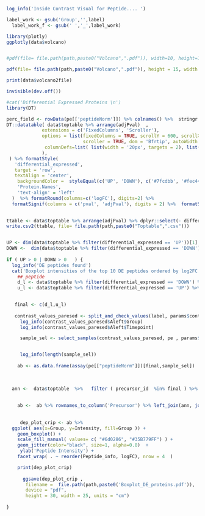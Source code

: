 
```r

log_info('Inside Contrast Visual for Peptide.... ')

label_work <- gsub('Group','',label)
  label_work_f <- gsub(' ','_',label_work)

library(plotly)
ggplotly(data$volcano)


#pdf(file= file.path(path,paste0("Volcano",".pdf")), width=10, height=10, res=200, units="in")

pdf(file= file.path(path,paste0("Volcano",".pdf")), height = 15, width = 20)

print(data$volcano2file)

invisible(dev.off())

#cat('Differential Expressed Proteins \n')
library(DT)

perc_field <- rowData(pe[['peptideNorm']]) %>% colnames() %>%  stringr::str_subset('perc') 
DT::datatable( data$toptable %>% arrange(adjPval)  ,
             extensions = c('FixedColumns', 'Scroller'),
             options = list(fixedColumns = TRUE, scrollY = 600, scrollX = TRUE,
                            scroller = TRUE, dom = 'Bfrtip', autoWidth = FALSE,
              columnDefs=list( list(width = '20px', targets = 2), list(width = '20px', targets = 1))
             ),
 ) %>% formatStyle(
   'differential_expressed',
   target = 'row',
   textAlign = 'center',
    backgroundColor =  styleEqual(c('UP', 'DOWN'), c('#7fcdbb', '#fec44f'))) %>%  formatStyle(
    'Protein.Names',
    'text-align' = 'left'  
  )  %>% formatRound(columns=c('logFC'), digits=2) %>%
  formatSignif(columns = c('pval', 'adjPval'), digits = 2) %>%  formatString(columns=perc_field, suffix='%')
  

ttable <- data$toptable %>% arrange(adjPval) %>% dplyr::select(- differential_expressed)
write.csv2(ttable, file= file.path(path,paste0("Toptable",".csv")))


UP <- dim(data$toptable %>% filter(differential_expressed == 'UP'))[1]
DOWN <-  dim(data$toptable %>% filter(differential_expressed == 'DOWN'))[1]
 
if ( UP > 0 | DOWN > 0   ) { 
  log_info('DE peptides found')
  cat('Boxplot intensities of the top 10 DE peptides ordered by log2FC')
    ## peptide
    d_l <- data$toptable %>% filter(differential_expressed == 'DOWN') %>% arrange(logFC) %>% head(10)%>%   pull(precursor_id)
    u_l <- data$toptable %>% filter(differential_expressed == 'UP') %>% arrange(logFC) %>% head(10) %>%  pull(precursor_id)

     
   final <- c(d_l,u_l)
   
   contrast_values_paresed <- split_and_check_values(label, params$contrast, pe)
     log_info(contrast_values_paresed$Aleft$Group)
     log_info(contrast_values_paresed$Aleft$Timepoint)

     sample_sel <- select_samples(contrast_values_paresed, pe , params$contrast)


     log_info(length(sample_sel))
   
    ab <- as.data.frame(assay(pe[["peptideNorm"]])[final,sample_sel])
   
    
    
  ann <-  data$toptable  %>%   filter ( precursor_id  %in% final ) %>% dplyr::select(precursor_id  ,logFC,adjPval) %>%  mutate( Peptide_info=  str_wrap( paste(precursor_id,'\n','LogFC:',round(logFC,2),'adjPval',format(adjPval,scientific= TRUE) ,sep=' '),width= 15)  ) %>% dplyr::select(  -adjPval)
  
  
    ab <-  ab %>% rownames_to_column('Precursor') %>% left_join(ann, join_by(Precursor  == precursor_id)) %>%  gather(Sample, Intensity ,- c(Precursor ,Peptide_info,logFC))  %>% left_join( as.data.frame(colData(pe)), join_by( Sample  == SampleName) )
    
   
     dep_plot_crip <- ab %>%
  ggplot( aes(x=Group, y=Intensity, fill=Group )) +
    geom_boxplot() +
    scale_fill_manual( values= c( "#6d0286", "#35B779FF") ) +
    geom_jitter(color="black", size=1, alpha=0.8)  +
     ylab('Peptide Intensity') +
    facet_wrap( . ~ reorder(Peptide_info, logFC), nrow = 4  )

    print(dep_plot_crip)
  
      ggsave(dep_plot_crip , 
       filename =  file.path(path,paste0('Boxplot_DE_proteins.pdf')),
       device = "pdf",
       height = 30, width = 25, units = "cm")
  
}

```